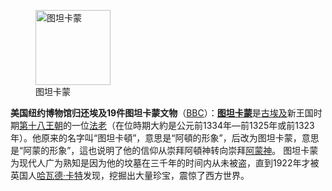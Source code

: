 [[File:Tutanchamun Maske.jpg|120px|left|图坦卡蒙]]

'''美国纽约博物馆归还埃及19件图坦卡蒙文物'''（[http://www.bbc.co.uk/news/world-us-canada-11728564 BBC]）：'''[[图坦卡蒙]]'''是[[古埃及]]新王国时期[[第十八王朝]]的一位[[法老]]（在位時期大約是公元前1334年—前1325年或前1323年）。他原来的名字叫“图坦卡頓”，意思是“阿頓的形象”，后改为图坦卡蒙，意思是“阿蒙的形象”，這也说明了他的信仰从崇拜阿頓神转向崇拜[[阿蒙神]]。 图坦卡蒙为现代人广为熟知是因为他的坟墓在三千年的时间内从未被盗，直到1922年才被英国人[[哈瓦德·卡特]]发现，挖掘出大量珍宝，震惊了西方世界。